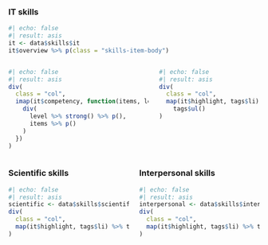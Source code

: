 ### IT skills

```r
#| echo: false
#| result: asis
it <- data$skills$it
it$overview %>% p(class = "skills-item-body")
```

::: columns
::: column

```r
#| echo: false
#| result: asis
div(
  class = "col",
  imap(it$competency, function(items, level) {
    div(
      level %>% strong() %>% p(),
      items %>% p()
    )
  })
)
```

:::
::: column

```r
#| echo: false
#| result: asis
div(
  class = "col",
  map(it$highlight, tags$li) %>% 
    tags$ul()
)
```
:::
:::



::: columns
::: column

### Scientific skills


```r
#| echo: false
#| result: asis
scientific <- data$skills$scientific
div(
  class = "col",
  map(it$highlight, tags$li) %>% tags$ul()
)
```
:::
::: column

### Interpersonal skills

```r
#| echo: false
#| result: asis
interpersonal <- data$skills$interpersonal
div(
  class = "col",
  map(it$highlight, tags$li) %>% tags$ul()
)
```

:::
:::